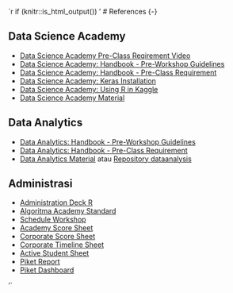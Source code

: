 `r if (knitr::is_html_output()) '
# References {-}

## Data Science Academy {-}

- [Data Science Academy Pre-Class Reqirement Video](https://drive.google.com/drive/folders/1yykDYLjDbBhWDsSiSjrCAMmKtVQAv2Pf?usp=sharing)
- [Data Science Academy: Handbook - Pre-Workshop Guidelines](https://drive.google.com/file/d/1QCmDcY8--hdrt6jY4qv5GUoYindZ7qRr/view?usp=sharing)
- [Data Science Academy: Handbook - Pre-Class Requirement](https://drive.google.com/file/d/1oCnB2s3mOf5RSpb-dSbfS1_2oH3TCI9C/view?usp=sharing)
- [Data Science Academy: Keras Installation](https://drive.google.com/file/d/1HwDup9evsp2O98rJAYCGs7jkULiIQZvX/view?usp=sharing)
- [Data Science Academy: Using R in Kaggle](https://drive.google.com/file/d/1dltdbva5BJe0pYbBeQhtXw_a3v3FzY_k/view?usp=sharing)
- [Data Science Academy Material](https://drive.google.com/drive/folders/1I1h0p4BkvkUYV8mtDU7bgswE_awOIxWY?usp=sharing)

## Data Analytics {-}

- [Data Analytics: Handbook - Pre-Workshop Guidelines](https://drive.google.com/file/d/1afBcb0hb9iUwt8baedPn33mYxbN4qGl9/view?usp=sharing)
- [Data Analytics: Handbook - Pre-Class Requirement](https://drive.google.com/file/d/1j1SPrSEC4735CzDVmg6bvNRcYI9rVNVJ/view?usp=sharing)
- [Data Analytics Material](https://gitlab.com/algoritma.py/dataanalysis) atau [Repository dataanalysis](https://github.com/onlyphantom/dataanalysis)

## Administrasi {-}

- [Administration Deck R](https://docs.google.com/presentation/d/1RXf8SblDA0nmWr1yULpViIQJg_shcMeBRHif3tzFG3g/edit?usp=sharing)
- [Algoritma Academy Standard](https://docs.google.com/spreadsheets/d/11kEOish9MTkUCSeu-D4wyqRjE-WabqfUZa4wGaRc94A/edit#gid=2140367865)
- [Schedule Workshop](https://docs.google.com/spreadsheets/d/1APwoLJ4lGGNnYhOfQ9AVF14f-aSmNDmAeA0PtMYwMIc/edit?usp=sharing)
- [Academy Score Sheet](https://docs.google.com/spreadsheets/d/1cGJ0pn9k9gKCBnceWVwaL9D7BBDMNjLh8uPYlaBlJi8/edit?usp=sharing)
- [Corporate Score Sheet](https://docs.google.com/spreadsheets/d/1c5i6MOqSa-YuBTsr5cwv5KGzen5w9kp-wcIvS6wXaYY/edit?usp=sharing)
- [Corporate Timeline Sheet](https://docs.google.com/spreadsheets/d/1gEFq7Fgsy28aGfalQ1gcHPc7Cghe0FO-w4QjSrzuaiQ/edit?usp=sharing)
- [Active Student Sheet](https://docs.google.com/spreadsheets/d/12FB9410fhRhZp9jl5qLe7x-LGw0QTSfLujA-dE867JE/edit?usp=sharing)
- [Piket Report](https://docs.google.com/spreadsheets/d/1OMT9kAU_ceoku4M44VZWqiA1al9tKpJzpN6rfY5hLzY/edit?usp=sharing)
- [Piket Dashboard](https://algodash.shinyapps.io/Piket_Dashboard/)

'`

[^1]: [How to Ask Question to Mentor](https://drive.google.com/file/d/1gWSTNF3wXK5Lbfssb-eT_A3gbnLvY_ez/view?usp=sharing)